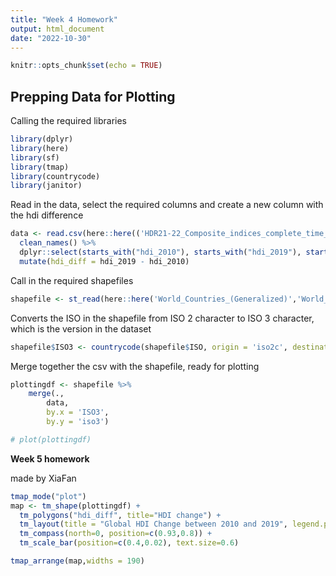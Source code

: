 ```yaml
---
title: "Week 4 Homework"
output: html_document
date: "2022-10-30"
---
```


```r
knitr::opts_chunk$set(echo = TRUE)
```

## Prepping Data for Plotting

Calling the required libraries

```r
library(dplyr)
library(here)
library(sf)
library(tmap)
library(countrycode)
library(janitor)
```

Read in the data, select the required columns and create a new column with the hdi difference

```r
data <- read.csv(here::here(('HDR21-22_Composite_indices_complete_time_series.csv'))) %>%
  clean_names() %>%
  dplyr::select(starts_with("hdi_2010"), starts_with("hdi_2019"), starts_with("ISO")) %>%
  mutate(hdi_diff = hdi_2019 - hdi_2010)
```

Call in the required shapefiles

```r
shapefile <- st_read(here::here('World_Countries_(Generalized)','World_Countries__Generalized_.shp'))
```

Converts the ISO in the shapefile from ISO 2 character to ISO 3 character, which is the version in the dataset

```r
shapefile$ISO3 <- countrycode(shapefile$ISO, origin = 'iso2c', destination = 'iso3c')
```

Merge together the csv with the shapefile, ready for plotting

```r
plottingdf <- shapefile %>%
    merge(., 
        data,
        by.x = 'ISO3',
        by.y = 'iso3')

# plot(plottingdf)
```

**Week 5 homework**

made by XiaFan

```r
tmap_mode("plot")
map <- tm_shape(plottingdf) + 
  tm_polygons("hdi_diff", title="HDI change") +
  tm_layout(title = "Global HDI Change between 2010 and 2019", legend.position = c("left", "bottom")) + 
  tm_compass(north=0, position=c(0.93,0.8)) +
  tm_scale_bar(position=c(0.4,0.02), text.size=0.6)

tmap_arrange(map,widths = 190)
```
